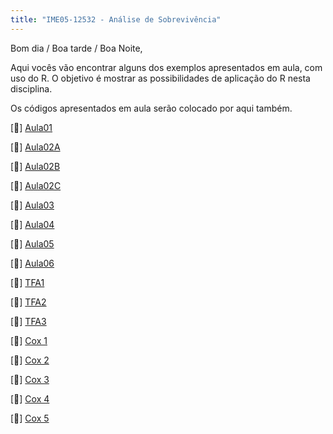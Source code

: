 ```yaml
---
title: "IME05-12532 - Análise de Sobrevivência"
---
```


Bom dia / Boa tarde / Boa Noite,

Aqui vocês vão encontrar alguns dos exemplos apresentados em aula, com uso do R. O objetivo é mostrar as possibilidades de aplicação do R nesta disciplina.

Os códigos apresentados em aula serão colocado por aqui também.

\[📖\] <a href="./semanas/Aula01.html" class="link">Aula01</a>

\[📖\] <a href="./semanas/Aula02A.html" class="link">Aula02A</a>

\[📖\] <a href="./semanas/Aula02B.html" class="link">Aula02B</a>

\[📖\] <a href="./semanas/Aula02C.html" class="link">Aula02C</a>

\[📖\] <a href="./semanas/Aula03.html" class="link">Aula03</a>

\[📖\] <a href="./semanas/Aula04.html" class="link">Aula04</a>

\[📖\] <a href="./semanas/Aula05.html" class="link">Aula05</a>

\[📖\] <a href="./semanas/Aula06.html" class="link">Aula06</a>

\[📖\] <a href="./semanas/Aula06x.html" class="link">TFA1</a>

\[📖\] <a href="./semanas/Aula06x1.html" class="link">TFA2</a>

\[📖\] <a href="./semanas/Aula07.html" class="link">TFA3</a>

\[📖\] <a href="./semanas/Aula08.html" class="link">Cox 1</a>

\[📖\] <a href="./semanas/Aula09.html" class="link">Cox 2</a>

\[📖\] <a href="./semanas/Aula10.html" class="link">Cox 3</a>

\[📖\] <a href="./semanas/Aula11.html" class="link">Cox 4</a>

\[📖\] <a href="./semanas/Aula12.html" class="link">Cox 5</a>
